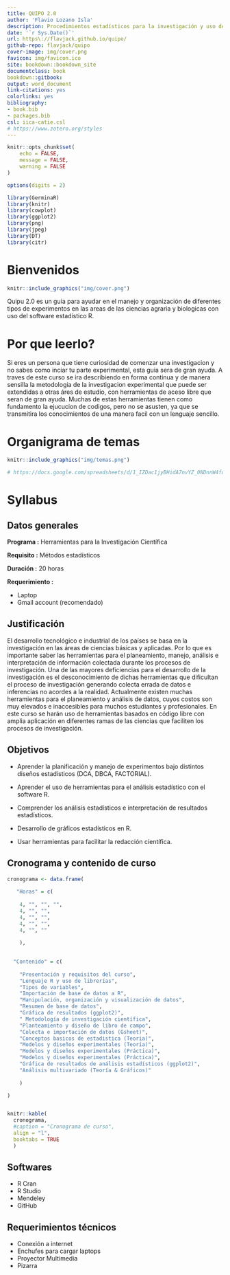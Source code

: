 ---
title: QUIPO 2.0
author: 'Flavio Lozano Isla'
description: Procedimientos estadísticos para la investigación y uso del software estadístico R
date: '`r Sys.Date()`'
url: https\://flavjack.github.io/quipo/
github-repo: flavjack/quipo
cover-image: img/cover.png
favicon: img/favicon.ico
site: bookdown::bookdown_site
documentclass: book
bookdown::gitbook:
output: word_document
link-citations: yes
colorlinks: yes
bibliography:
- book.bib
- packages.bib
csl: iica-catie.csl
# https://www.zotero.org/styles
---


```{r setup, include=FALSE}

knitr::opts_chunk$set(
	echo = FALSE,
	message = FALSE,
	warning = FALSE
)

options(digits = 2)

library(GerminaR)
library(knitr)
library(cowplot)
library(ggplot2)
library(png)
library(jpeg)
library(DT)
library(citr)

```



# Bienvenidos {-}


```{r cover, fig.align='center', out.width='50%'}
knitr::include_graphics("img/cover.png")
```

Quipu 2.0 es un guia para ayudar en el manejo y organización de diferentes tipos de experimentos en las areas de las ciencias agraria y biologicas con uso del software estadístico R.


# Por que leerlo? {-}

Si eres un persona que tiene curiosidad de comenzar una investigacion y no sabes como inciar tu parte experimental, esta guia sera de gran ayuda. A traves de este curso se ira describiendo en forma continua y de manera sensilla la metodologia de la investigacion experimental que puede ser extendidas a otras áres de estudio, con herramientas de aceso libre que seran de gran ayuda. Muchas de estas herramientas tienen como fundamento la ejucucion de codigos, pero no se asusten, ya que se transmitira los conocimientos de una manera facil con un lenguaje sencillo.


# Organigrama de temas {-}

```{r temas, fig.align='center', out.width='100%'}

knitr::include_graphics("img/temas.png")

# https://docs.google.com/spreadsheets/d/1_IZDac1jyBHidA7nvYZ_0NDnnW4foQQTYEmbLt7Zmvs/edit#gid=1705262123

```


# Syllabus {-}

## Datos generales {-}

**Programa		:** Herramientas para la Investigación Científica

**Requisito 	:** Métodos estadísticos

**Duración		:** 20 horas

<!-- **Fecha			  :** 27, 28, 30 de junio; 01 y 04 de Julio (5 días) -->

**Requerimiento	:** 

- Laptop
- Gmail account (recomendado)

## Justificación {-}

El desarrollo tecnológico e industrial de los países se basa en la investigación en las áreas de ciencias básicas y aplicadas. Por lo que es importante saber las herramientas para el planeamiento, manejo, análisis e interpretación de información colectada durante los procesos de investigación. Una de las mayores deficiencias para el desarrollo de la investigación es el desconocimiento de dichas herramientas que dificultan el proceso de investigación generando colecta errada de datos e inferencias no acordes a la realidad. Actualmente existen muchas herramientas para el planeamiento y análisis de datos, cuyos costos son muy elevados e inaccesibles para muchos estudiantes y profesionales. En este curso se harán uso de herramientas basados en código libre con amplia aplicación en diferentes ramas de las ciencias que faciliten los procesos de investigación.

## Objetivos {-}

- Aprender la planificación y manejo de experimentos bajo distintos diseños estadísticos (DCA, DBCA, FACTORIAL).

- Aprender el uso de herramientas para el análisis estadístico con el software R.

- Comprender los análisis estadísticos e interpretación de resultados estadísticos.

- Desarrollo de gráficos estadísticos en R. 

- Usar herramientas para facilitar la redacción científica.


## Cronograma y contenido de curso {-}


```{r}

cronograma <- data.frame(
  
   "Horas" = c(
    
    4, "", "", "",
    4, "", "",
    4, "", "",
    4, "", "",
    4, "", ""
    
    ),

  
  "Contenido" = c(
    
    "Presentación y requisitos del curso",
    "Lenguaje R y uso de librerías",
    "Tipos de variables",
    "Importación de base de datos a R",
    "Manipulación, organización y visualización de datos",
    "Resumen de base de datos", 
    "Gráfica de resultados (ggplot2)",
    " Metodología de investigación científica",
    "Planteamiento y diseño de libro de campo",
    "Colecta e importación de datos (Gsheet)",
    "Conceptos basicos de estadistica (Teoria)",
    "Modelos y diseños experimentales (Teoría)",
    "Modelos y diseños experimentales (Práctica)",
    "Modelos y diseños experimentales (Práctica)",
    "Gráfica de resultados de análisis estadísticos (ggplot2)",
    "Análisis multivariado (Teoría & Gráficos)"
    
    )

)


knitr::kable(
  cronograma,
  #caption = "Cronograma de curso",
  align = "l",
  booktabs = TRUE
  )

```


## Softwares {-}

- R Cran
- R Studio
- Mendeley
- GitHub

## Requerimientos técnicos {-}

- Conexión a internet
- Enchufes para cargar laptops
- Proyector Multimedia
- Pizarra







